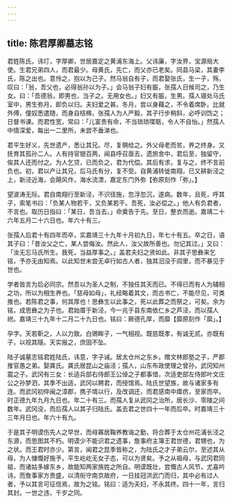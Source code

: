 ```yaml
---
---
---
```

title: 陈君厚卿墓志铭
---



君姓陈氏，讳圢，字厚卿，世居嘉定之黄浦东海上。父讳廉，字汝界，宝源局大使。生君兄弟四人，而君最少。母黄氏，先亡，而父亦已老矣。同县马梁，其妻李氏，陈之出也。意怜之，抱以为己子。然马翁自有子，而君娶张氏，生一子，殇，叹曰：「翁，吾父也，必得翁孙以为子。」会马翁子妇有脤，张孺人日候司之，乃生女。曰：「吾德翁，即男也，当子之。无用女也。」妇又有脤，生男。孺人寝处马氏室中，男生弥月，即负以归。夫妇爱之甚。冬月，尝以身藉之，不令着席卧。比就外傅，僮奴悉遣随，而身自桔槔。张孺人为人严毅，其子行步稍斜，必呼训饬之；日督书课。而君性宽，常曰：「儿富贵有命，不当琐琐喋聒，令人不自怡。」然孺人中情深爱，每出一二里所，未尝不垂涕也。

君平生好义，先世遗产，悉让其兄。尽，复赒给之。外父母老而贫，养之终身。又抚育其孤孙二人。人有持官银百两，闻县呼召亟去，遗旅舍中，君后至，独留守，俟其人还而付之。为人乞贷，已而负之，君为代偿。其后有求，复与之，终不言前负也。初，君以产让其兄，后马氏有分，复不受。自黄浦转徙南翔，已又耕新泾之上，新泾近海，会飓风作，海水流漂，嘉定东门外弥【弥原刻作「弥」。】

望波涛无际。君自南翔行至新泾，不识径施，忽浮忽沉，遂病。数年，且死，呼其子，索笔书曰：「负某人物若干，又负某若干。吾死，汝必偿之。」他人有负君者，不言也。取历日指曰：「某日，吾当去。」命奠告于先。至日，整衣而逝。嘉靖二十六年五月二十六日也。年六十有三。

张孺人后君十有四年而卒，实嘉靖三十九年十月初九日，年七十有五。卒之日，语其子曰：「昔汝父之亡，某人尝侮汝。然此人，汝父故所善也。勿记其过。」又曰：「汝无忘马氏所生。我死，当益厚事之。」盖君夫妇之贤如此。非其子思彝来乞铭，予亦无由知焉。以此知世未尝无卓行如古人者，独其汨没于闾里，而不暴见于世也。

学者皆言为后必同宗。然吾以为圣人之制，不独任其天而已。不得已而有人为辅相之功，所以为相生养也。「慈母如母」，礼经略着其文，而古书亡，不能尽见，可类推也。若陈君之事，何其厚也！思彝生以此事之，死以此葬之而祭之，可矣。余为铭，成思彝之为子也。君始厝于新泾，今一兆于县东南依仁乡之芦泾，而以孺人祔。嘉靖三十九年十二月二十九日也。铭曰：厥德孔厚，而靡【靡原刻作「縻」。】

孕字。天若靳之，人以力致。白鶂眸子，一气相视。既慈既孝，有诚无贰。亦既有子，以视其隧。天实报之，庶固不坠。

陆子诚墓志铭君姓陆氏，讳意，字子诫。居太仓州之东乡。赠文林郎塾之子，严郡推官愚之弟。娶龚氏。龚氏居昆山之庙泾；孺人，山东布政使理之曾孙，武冈知州震之子。武冈有三女：长适兵部右侍郎王公倬之子都事愔，次适吏部左侍郎叶文庄公之孙梦泗，其季不出适，武冈以聘君，而授馆焉。陆氏世望族，故与诸家多有连。而武冈初倅闽之漳郡，携子壻以行，及改调还，而君感南中瘴疠，至家而卒。时正德九年九月九日也。年二十有三。而孺人复从武冈之治所，居长沙、零陵之间数年。武冈没，而后孺人以其子归陆氏。盖去君之世四十一年而后卒。时嘉靖三十三年月日也。年六十有九。

于是其子明谟伤先人之早世，而母寡居鞠养教诲之勤，将合葬于太仓州花浦长泾之东源，而思图其不朽。明谟少不能识君之遗事，詹事府主簿王君世德，君甥也，为之状。而王君时亦少。第言，闻君之昆季皆称之，为陆氏之才子弟云尔，至述其从母，为人慷慨好施予，平生屹屹无女子态，可以为贤矣。予之从祖母，与武冈君同祖，而诸姑多嫁东乡，故能知两家族姓之所自。明谟既壮，尝慨古人风节，尤喜吟诗。而詹事家方贵盛，以清衔守南京故府，一日挂冠洪武门而归，其中必有过人者，予以其言可征信焉，故为之铭。铭曰：适为夫妇，不永其终。四十一年，言归其封。一世之违，千岁之同。
